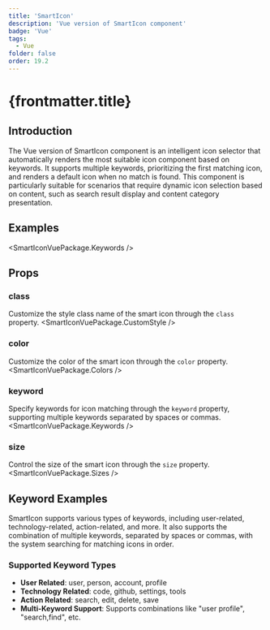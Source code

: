 ```yaml
---
title: 'SmartIcon'
description: 'Vue version of SmartIcon component'
badge: 'Vue'
tags:
  - Vue
folder: false
order: 19.2
---
```



# {frontmatter.title}

## Introduction

The Vue version of SmartIcon component is an intelligent icon selector that automatically renders the most suitable icon component based on keywords. It supports multiple keywords, prioritizing the first matching icon, and renders a default icon when no match is found. This component is particularly suitable for scenarios that require dynamic icon selection based on content, such as search result display and content category presentation.

## Examples

<SmartIconVuePackage.Keywords />

## Props

### class
Customize the style class name of the smart icon through the `class` property.
<SmartIconVuePackage.CustomStyle />

### color
Customize the color of the smart icon through the `color` property.
<SmartIconVuePackage.Colors />

### keyword
Specify keywords for icon matching through the `keyword` property, supporting multiple keywords separated by spaces or commas.
<SmartIconVuePackage.Keywords />

### size
Control the size of the smart icon through the `size` property.
<SmartIconVuePackage.Sizes />

## Keyword Examples

SmartIcon supports various types of keywords, including user-related, technology-related, action-related, and more. It also supports the combination of multiple keywords, separated by spaces or commas, with the system searching for matching icons in order.

### Supported Keyword Types

- **User Related**: user, person, account, profile
- **Technology Related**: code, github, settings, tools
- **Action Related**: search, edit, delete, save
- **Multi-Keyword Support**: Supports combinations like "user profile", "search,find", etc. 
